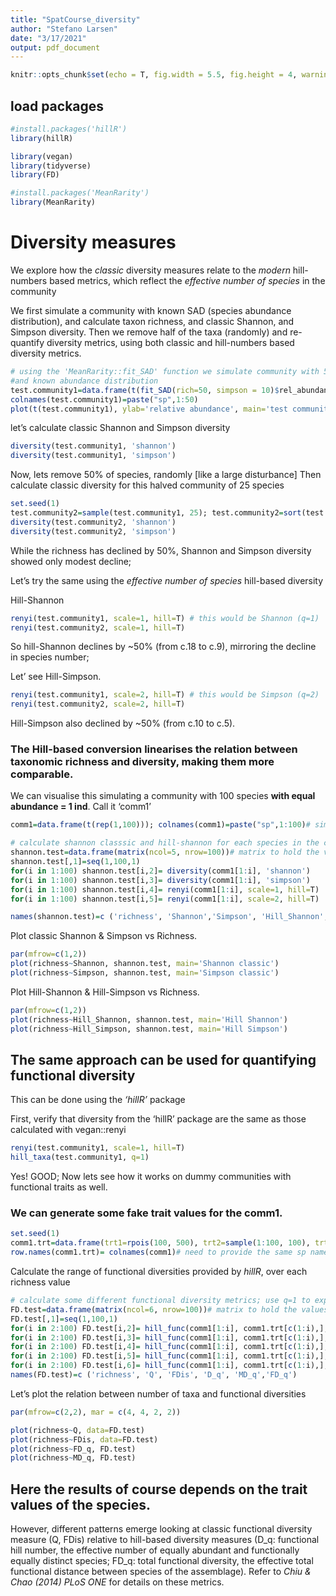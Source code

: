 ```yaml
---
title: "SpatCourse_diversity"
author: "Stefano Larsen"
date: "3/17/2021"
output: pdf_document
---
```


```r
knitr::opts_chunk$set(echo = T, fig.width = 5.5, fig.height = 4, warning = F, message=F)
```

## load packages
```r
#install.packages('hillR')
library(hillR)

library(vegan)
library(tidyverse)
library(FD)

#install.packages('MeanRarity')
library(MeanRarity)

```

# Diversity measures

We explore how the *classic* diversity measures relate to the *modern* hill-numbers based metrics, which reflect the *effective number of species* in the community

We first simulate a community with known SAD (species abundance distribution), and calculate taxon richness, and classic Shannon, and Simpson diversity. Then we remove half of the taxa (randomly) and re-quantify diversity metrics, using both classic and hill-numbers based diversity metrics.

```r
# using the 'MeanRarity::fit_SAD' function we simulate community with 50 spp 
#and known abundance distribution
test.community1=data.frame(t(fit_SAD(rich=50, simpson = 10)$rel_abundances)) 
colnames(test.community1)=paste("sp",1:50)
plot(t(test.community1), ylab='relative abundance', main='test community1')

```

let's calculate classic Shannon and Simpson diversity
```r
diversity(test.community1, 'shannon')
diversity(test.community1, 'simpson')
```

Now, lets remove 50% of species, randomly [like a large disturbance]
Then calculate classic diversity for this halved community of 25 species 

```r
set.seed(1)
test.community2=sample(test.community1, 25); test.community2=sort(test.community2, decreasing = T)
diversity(test.community2, 'shannon')
diversity(test.community2, 'simpson')
```

While the richness has declined by 50%, Shannon and Simpson diversity showed only modest decline;

Let's try the same using the *effective number of species* hill-based diversity

Hill-Shannon
```r
renyi(test.community1, scale=1, hill=T) # this would be Shannon (q=1)
renyi(test.community2, scale=1, hill=T) 

```

So hill-Shannon declines by ~50% (from c.18 to c.9), mirroring the decline in species number;

Let' see Hill-Simpson.

```r
renyi(test.community1, scale=2, hill=T) # this would be Simpson (q=2)
renyi(test.community2, scale=2, hill=T) 
```
Hill-Simpson also declined by ~50% (from c.10 to c.5).


### The Hill-based conversion linearises the relation between taxonomic richness and diversity, making them more comparable.

We can visualise this simulating a community with 100 species **with equal abundance = 1 ind**. Call it 'comm1'
```r
comm1=data.frame(t(rep(1,100))); colnames(comm1)=paste("sp",1:100)# simulated community of 100 spp

# calculate shannon classsic and hill-shannon for each species in the community
shannon.test=data.frame(matrix(ncol=5, nrow=100))# matrix to hold the values
shannon.test[,1]=seq(1,100,1)
for(i in 1:100) shannon.test[i,2]= diversity(comm1[1:i], 'shannon')
for(i in 1:100) shannon.test[i,3]= diversity(comm1[1:i], 'simpson')
for(i in 1:100) shannon.test[i,4]= renyi(comm1[1:i], scale=1, hill=T)
for(i in 1:100) shannon.test[i,5]= renyi(comm1[1:i], scale=2, hill=T)

names(shannon.test)=c ('richness', 'Shannon','Simpson', 'Hill_Shannon', 'Hill_Simpson')


```

Plot classic Shannon & Simpson vs Richness.
```r
par(mfrow=c(1,2))
plot(richness~Shannon, shannon.test, main='Shannon classic')
plot(richness~Simpson, shannon.test, main='Simpson classic')
```

Plot Hill-Shannon & Hill-Simpson vs Richness.
```r
par(mfrow=c(1,2))
plot(richness~Hill_Shannon, shannon.test, main='Hill Shannon')
plot(richness~Hill_Simpson, shannon.test, main='Hill Simpson')
```
  

## The same approach can be used for quantifying functional diversity
This can be done using the *'hillR'* package


First, verify that diversity from the 'hillR' package are the same as those calculated with vegan::renyi

```r
renyi(test.community1, scale=1, hill=T)
hill_taxa(test.community1, q=1)
```
Yes! GOOD; Now lets see how it works on dummy communities with functional traits as well.

### We can generate some fake trait values for the comm1.
```r
set.seed(1)
comm1.trt=data.frame(trt1=rpois(100, 500), trt2=sample(1:100, 100), trt3=rgamma(100, 2,1))
row.names(comm1.trt)= colnames(comm1)# need to provide the same sp names on the trait data

```

Calculate the range of functional diversities provided by *hillR*, over each richness value
```r
# calculate some different functional diversity metrics; use q=1 to express it as hill-shannon
FD.test=data.frame(matrix(ncol=6, nrow=100))# matrix to hold the values
FD.test[,1]=seq(1,100,1)
for(i in 2:100) FD.test[i,2]= hill_func(comm1[1:i], comm1.trt[c(1:i),], q=1)[1]# Q
for(i in 2:100) FD.test[i,3]= hill_func(comm1[1:i], comm1.trt[c(1:i),], q=1)[2]# FDis
for(i in 2:100) FD.test[i,4]= hill_func(comm1[1:i], comm1.trt[c(1:i),], q=1)[3]# D_q
for(i in 2:100) FD.test[i,5]= hill_func(comm1[1:i], comm1.trt[c(1:i),], q=1)[4]# MD_q
for(i in 2:100) FD.test[i,6]= hill_func(comm1[1:i], comm1.trt[c(1:i),], q=1)[5]# FD_q
names(FD.test)=c ('richness', 'Q', 'FDis', 'D_q', 'MD_q','FD_q')

```

Let's plot the relation between number of taxa and functional diversities

```r
par(mfrow=c(2,2), mar = c(4, 4, 2, 2))

plot(richness~Q, data=FD.test)
plot(richness~FDis, data=FD.test)
plot(richness~FD_q, FD.test)
plot(richness~MD_q, FD.test)

```




## Here the results of course depends on the trait values of the species.
However, different patterns emerge looking at classic functional diversity measure (Q, FDis) relative to hill-based diversity measures (D_q: functional hill number, the effective number of equally abundant and functionally equally distinct species;  FD_q: total functional diversity, the effective total functional distance between species of the assemblage). 
Refer to *Chiu & Chao (2014) PLoS ONE* for details on these metrics.



